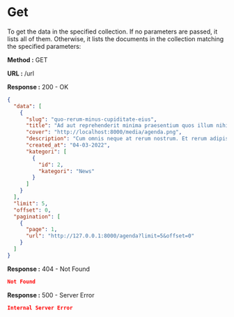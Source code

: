 
# Get

To get the data in the specified collection. If no parameters are passed, it lists all of them.
Otherwise, it lists the documents in the collection matching the specified parameters:

**Method :** <Badge variant="success">GET</Badge>

**URL :** <Badge variant="dark">/url</Badge>

**Response :** <BadgeOutline variant="success">200 - OK</BadgeOutline>

```json
{
  "data": [
    {
      "slug": "quo-rerum-minus-cupiditate-eius",
      "title": "Ad aut reprehenderit minima praesentium quos illum nihil.",
      "cover": "http://localhost:8000/media/agenda.png",
      "description": "Cum omnis neque at rerum nostrum. Et rerum adipisci magnam quibusdam architecto enim. Sint repellat...",
      "created_at": "04-03-2022",
      "kategori": [
        {
          "id": 2,
          "kategori": "News"
        }
      ]
    }
  ],
  "limit": 5,
  "offset": 0,
  "pagination": [
    {
      "page": 1,
      "url": "http://127.0.0.1:8000/agenda?limit=5&offset=0"
    }
  ]
}
```

**Response :** <BadgeOutline variant="warning">404 - Not Found</BadgeOutline>

```json
Not Found
```

**Response :** <BadgeOutline variant="danger">500 - Server Error</BadgeOutline>

```json
Internal Server Error
```
